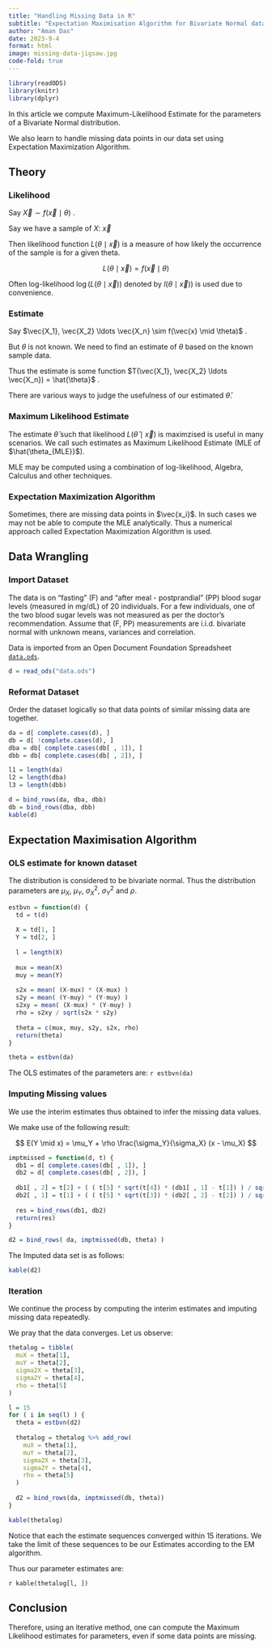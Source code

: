 ```yaml
---
title: "Handling Missing Data in R"
subtitle: "Expectation Maximisation Algorithm for Bivariate Normal data"
author: "Aman Das"
date: 2023-9-4
format: html
image: missing-data-jigsaw.jpg
code-fold: true
---
```


```r
library(readODS)
library(knitr)
library(dplyr)
```

In this article we compute Maximum-Likelihood Estimate
for the parameters of a Bivariate Normal distribution.

We also learn to handle missing data points in our data set using Expectation
Maximization Algorithm. 

## Theory

### Likelihood

Say $\vec{X} \sim f( \vec{x} \mid \theta)$ .

Say we have a sample of $X$: $\vec{x}$

Then likelihood function $L(\theta \mid \vec{x})$ is a measure of how likely the
occurrence of the sample is for a given theta.

$$
L(\theta \mid \vec{x}) = f(\vec{x} \mid \theta)
$$

Often log-likelihood $\log(L(\theta \mid \vec{x}))$ denoted by $l(\theta \mid \vec{x})$)
is used due to convenience.

### Estimate

Say $\vec{X_1}, \vec{X_2} \ldots \vec{X_n} \sim f(\vec{x} \mid \theta)$ .

But $\theta$ is not known. We need to find an estimate of $\theta$ based
on the known sample data.

Thus the estimate is some function 
$T(\vec{X_1}, \vec{X_2} \ldots \vec{X_n}) = \hat{\theta}$ .

There are various ways to judge the usefulness of our estimated $\hat{\theta}$.

### Maximum Likelihood Estimate

The estimate $\hat{\theta}$ such that likelihood $L(\hat{\theta} \mid \vec{x})$ is maximzised is
useful in many scenarios. We call such estimates as  Maximum Likelihood Estimate (MLE of $\hat{\theta_{MLE}}$).

MLE may be computed using a combination of log-likelihood, Algebra, Calculus and other techniques.

### Expectation Maximization Algorithm

Sometimes, there are missing data points in $\vec{x_i}$. In such cases we may not
be able to compute the MLE analytically. Thus a numerical approach called 
Expectation Maximization Algorithm is used.

## Data Wrangling

### Import Dataset

The data is on "fasting" (F) and "after meal - postprandial" (PP)
blood sugar levels (measured in mg/dL) of 20  individuals. For a few individuals,
one of the two blood sugar levels was not measured as per the doctor's 
recommendation. Assume that (F, PP) measurements are i.i.d. bivariate normal
with unknown means, variances and correlation.

Data is imported from an Open Document Foundation Spreadsheet [`data.ods`](data.ods).

```r
d = read_ods("data.ods")
```

### Reformat Dataset

Order the dataset logically so that data points of similar missing data are together.

```r
da = d[ complete.cases(d), ]
db = d[ !complete.cases(d), ]
dba = db[ complete.cases(db[ , 1]), ]
dbb = db[ complete.cases(db[ , 2]), ]

l1 = length(da)
l2 = length(dba)
l3 = length(dbb)

d = bind_rows(da, dba, dbb)
db = bind_rows(dba, dbb)
kable(d)
```

## Expectation Maximisation Algorithm

### OLS estimate for known dataset

The distribution is considered to be bivariate normal.
Thus the distribution parameters are 
$\mu_X$, $\mu_Y$, $\sigma^2_X$, $\sigma^2_Y$ and $\rho$.

```r
estbvn = function(d) {
  td = t(d)
  
  X = td[1, ]
  Y = td[2, ]
  
  l = length(X)
  
  mux = mean(X)
  muy = mean(Y)
  
  s2x = mean( (X-mux) * (X-mux) )
  s2y = mean( (Y-muy) * (Y-muy) )
  s2xy = mean( (X-mux) * (Y-muy) )
  rho = s2xy / sqrt(s2x * s2y)
  
  theta = c(mux, muy, s2y, s2x, rho)
  return(theta)
}

theta = estbvn(da)
```

The OLS estimates of the parameters are: `r estbvn(da)`

### Imputing Missing values

We use the interim estimates thus obtained to infer the missing data values.

We make use of the following result:

$$
E(Y \mid x) = \mu_Y + \rho \frac{\sigma_Y}{\sigma_X} (x - \mu_X)
$$

```r
imptmissed = function(d, t) {
  db1 = d[ complete.cases(db[ , 1]), ]
  db2 = d[ complete.cases(db[ , 2]), ]
  
  db1[ , 2] = t[2] + ( ( t[5] * sqrt(t[4]) * (db1[ , 1] - t[1]) ) / sqrt(t[3]) )
  db2[ , 1] = t[1] + ( ( t[5] * sqrt(t[3]) * (db2[ , 2] - t[2]) ) / sqrt(t[4]) )
  
  res = bind_rows(db1, db2)
  return(res)
}

d2 = bind_rows( da, imptmissed(db, theta) )
```

The Imputed data set is as follows:

```r
kable(d2)
```

### Iteration

We continue the process by computing the interim estimates and imputing missing data
repeatedly.

We pray that the data converges. Let us observe:

```r
thetalog = tibble(
  muX = theta[1],
  muY = theta[2],
  sigma2X = theta[3],
  sigma2Y = theta[4],
  rho = theta[5]
)

l = 15
for ( i in seq(l) ) {
  theta = estbvn(d2)
  
  thetalog = thetalog %>% add_row(
    muX = theta[1],
    muY = theta[2],
    sigma2X = theta[3],
    sigma2Y = theta[4],
    rho = theta[5]
  )
  
  d2 = bind_rows(da, imptmissed(db, theta))
}

kable(thetalog)
```

Notice that each the estimate sequences converged within 15 iterations. We take
the limit of these sequences to be our Estimates according to the EM algorithm.

Thus our parameter estimates are:

`r kable(thetalog[l, ])`

## Conclusion

Therefore, using an iterative method, one can compute the Maximum Likelihood
estimates for parameters, even if some data points are missing.